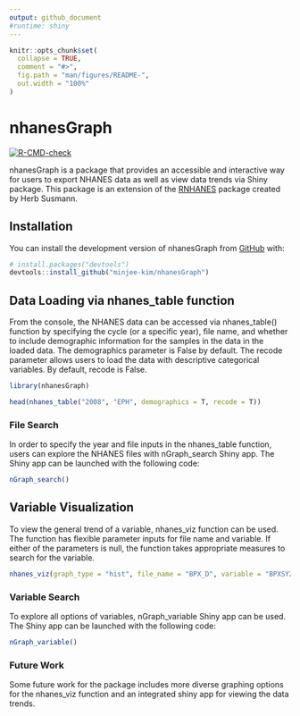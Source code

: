 ```yaml
---
output: github_document
#runtime: shiny
---
```


<!-- README.md is generated from README.Rmd. Please edit that file -->

```r
knitr::opts_chunk$set(
  collapse = TRUE,
  comment = "#>",
  fig.path = "man/figures/README-",
  out.width = "100%"
)
```


# nhanesGraph

<!-- badges: start -->
[![R-CMD-check](https://github.com/minjee-kim/nhanesGraph/actions/workflows/R-CMD-check.yaml/badge.svg)](https://github.com/minjee-kim/nhanesGraph/actions/workflows/R-CMD-check.yaml)
<!-- badges: end -->

nhanesGraph is a package that provides an accessible and interactive way for users to export NHANES data as well as view data trends via Shiny package. This package is an extension of the [RNHANES](https://cran.r-project.org/web/packages/RNHANES/vignettes/introduction.html) package created by Herb Susmann. 

## Installation

You can install the development version of nhanesGraph from [GitHub](https://github.com/minjee-kim/nhanesGraph) with:

``` r
# install.packages("devtools")
devtools::install_github("minjee-kim/nhanesGraph")
```

## Data Loading via nhanes_table function

From the console, the NHANES data can be accessed via nhanes_table() function by specifying the cycle (or a specific year), file name, and whether to include demographic information for the samples in the data in the loaded data. The demographics parameter is False by default. The recode parameter allows users to load the data with descriptive categorical variables. By default, recode is False. 

```r
library(nhanesGraph)

head(nhanes_table("2008", "EPH", demographics = T, recode = T))

```
### File Search 

In order to specify the year and file inputs in the nhanes_table function, users can explore the NHANES files with nGraph_search Shiny app. The Shiny app can be launched with the following code: 

```r
nGraph_search()
```

## Variable Visualization

To view the general trend of a variable, nhanes_viz function can be used. The function has flexible parameter inputs for file name and variable. If either of the parameters is null, the function takes appropriate measures to search for the variable. 
```r
nhanes_viz(graph_type = "hist", file_name = "BPX_D", variable = "BPXSY2")
```

### Variable Search

To explore all options of variables, nGraph_variable Shiny app can be used. The Shiny app can be launched with the following code: 
```r
nGraph_variable()
```


### Future Work 
Some future work for the package includes more diverse graphing options for the nhanes_viz function and an integrated shiny app for viewing the data trends. 
